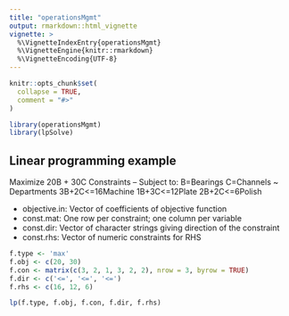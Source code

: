 ```yaml
---
title: "operationsMgmt"
output: rmarkdown::html_vignette
vignette: >
  %\VignetteIndexEntry{operationsMgmt}
  %\VignetteEngine{knitr::rmarkdown}
  %\VignetteEncoding{UTF-8}
---
```


```r
knitr::opts_chunk$set(
  collapse = TRUE,
  comment = "#>"
)
```

```r
library(operationsMgmt)
library(lpSolve)
```


## Linear programming example 

Maximize 20B + 30C
Constraints -- Subject to: 
B=Bearings C=Channels ~ Departments
3B+2C<=16Machine
1B+3C<=12Plate
2B+2C<=6Polish

- objective.in: Vector of coefficients of objective function 
- const.mat: One row per constraint; one column per variable
- const.dir: Vector of character strings giving direction of the constraint 
- const.rhs: Vector of numeric constraints for RHS 

```r
f.type <- 'max'
f.obj <- c(20, 30)
f.con <- matrix(c(3, 2, 1, 3, 2, 2), nrow = 3, byrow = TRUE)
f.dir <- c('<=', '<=', '<=')
f.rhs <- c(16, 12, 6)

lp(f.type, f.obj, f.con, f.dir, f.rhs)
```